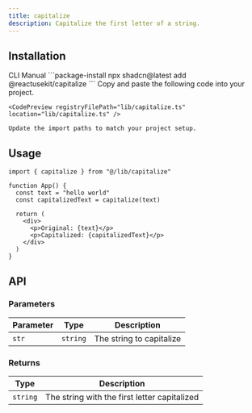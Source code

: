 ```yaml
---
title: capitalize
description: Capitalize the first letter of a string.
---
```


## Installation

<CodeTabs>
  <TabsList>
    <TabsTrigger value="cli">CLI</TabsTrigger>
    <TabsTrigger value="manual">Manual</TabsTrigger>
  </TabsList>
  
  <TabsContent value="cli">
    ```package-install
    npx shadcn@latest add @reactusekit/capitalize
    ```
  </TabsContent>
  
  <TabsContent value="manual">
    Copy and paste the following code into your project.

    <CodePreview registryFilePath="lib/capitalize.ts" location="lib/capitalize.ts" />

    Update the import paths to match your project setup.

  </TabsContent>
</CodeTabs>

## Usage

```tsx
import { capitalize } from "@/lib/capitalize"

function App() {
  const text = "hello world"
  const capitalizedText = capitalize(text)

  return (
    <div>
      <p>Original: {text}</p>
      <p>Capitalized: {capitalizedText}</p>
    </div>
  )
}
```

## API

### Parameters

| Parameter | Type     | Description              |
| --------- | -------- | ------------------------ |
| `str`     | `string` | The string to capitalize |

### Returns

| Type     | Description                                  |
| -------- | -------------------------------------------- |
| `string` | The string with the first letter capitalized |
